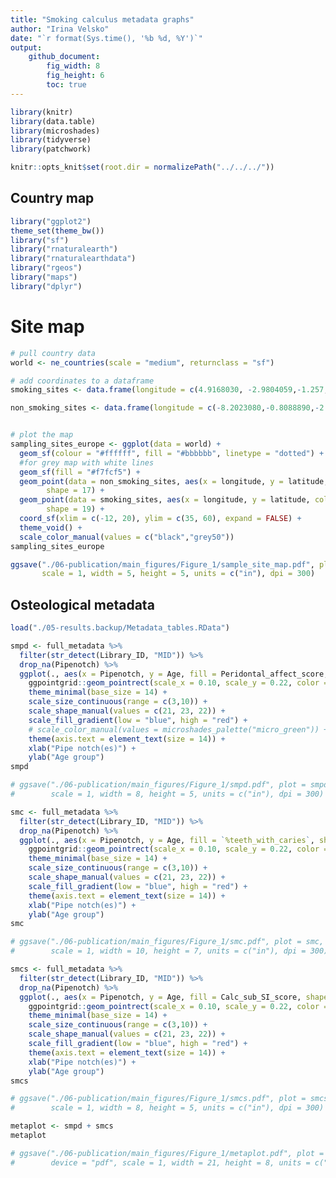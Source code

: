 ```yaml
---
title: "Smoking calculus metadata graphs"
author: "Irina Velsko"
date: "`r format(Sys.time(), '%b %d, %Y')`"
output:
    github_document:
        fig_width: 8
        fig_height: 6
        toc: true
---
```


```r
library(knitr)
library(data.table)
library(microshades)
library(tidyverse)
library(patchwork)

```

```r
knitr::opts_knit$set(root.dir = normalizePath("../../../"))
```

## Country  map
```r
library("ggplot2")
theme_set(theme_bw())
library("sf")
library("rnaturalearth")
library("rnaturalearthdata")
library("rgeos")
library("maps")
library("dplyr")
```

# Site map
```r
# pull country data
world <- ne_countries(scale = "medium", returnclass = "sf")

# add coordinates to a dataframe
smoking_sites <- data.frame(longitude = c(4.9168030, -2.9804059,-1.257,-3.7892050,-0.3765000), latitude = c(52.5519900, 43.2805735,51.752,37.7769480,39.4695270), Site = c("MID","CMB","Radcliffe","JAE","VLC"), Data = c("New","New","Published","Published","Published"))

non_smoking_sites <- data.frame(longitude = c(-8.2023080,-0.8088890,-2.8622220), latitude = c(54.0068400,38.2486110,38.6963890), Site = c("Kilteasheen","ELR","IVE"), Data = c("Published","New","New"))


# plot the map
sampling_sites_europe <- ggplot(data = world) +
  geom_sf(colour = "#ffffff", fill = "#bbbbbb", linetype = "dotted") +
  #for grey map with white lines
  geom_sf(fill = "#f7fcf5") +
  geom_point(data = non_smoking_sites, aes(x = longitude, y = latitude, color = Data), size = 4,
        shape = 17) +
  geom_point(data = smoking_sites, aes(x = longitude, y = latitude, color = Data), size = 4,
        shape = 19) +
  coord_sf(xlim = c(-12, 20), ylim = c(35, 60), expand = FALSE) +
  theme_void() +
  scale_color_manual(values = c("black","grey50"))
sampling_sites_europe

ggsave("./06-publication/main_figures/Figure_1/sample_site_map.pdf", plot = sampling_sites_europe, device = "pdf",
       scale = 1, width = 5, height = 5, units = c("in"), dpi = 300)

```


## Osteological metadata
```r

load("./05-results.backup/Metadata_tables.RData")
```


```r

smpd <- full_metadata %>%
  filter(str_detect(Library_ID, "MID")) %>%
  drop_na(Pipenotch) %>%
  ggplot(., aes(x = Pipenotch, y = Age, fill = Peridontal_affect_score, shape = Sex, size = `%AMTL`)) +
    ggpointgrid::geom_pointrect(scale_x = 0.10, scale_y = 0.22, color = "black", stroke = 0.5) +
    theme_minimal(base_size = 14) +
    scale_size_continuous(range = c(3,10)) +
    scale_shape_manual(values = c(21, 23, 22)) +
    scale_fill_gradient(low = "blue", high = "red") +
    # scale_color_manual(values = microshades_palette("micro_green")) +
    theme(axis.text = element_text(size = 14)) +
    xlab("Pipe notch(es)") +
    ylab("Age group")
smpd

# ggsave("./06-publication/main_figures/Figure_1/smpd.pdf", plot = smpd, device = "pdf",
#        scale = 1, width = 8, height = 5, units = c("in"), dpi = 300)

```

```r
smc <- full_metadata %>%
  filter(str_detect(Library_ID, "MID")) %>%
  drop_na(Pipenotch) %>%
  ggplot(., aes(x = Pipenotch, y = Age, fill = `%teeth_with_caries`, shape = Sex, size = `%AMTL`)) +
    ggpointgrid::geom_pointrect(scale_x = 0.10, scale_y = 0.22, color = "black", stroke = 0.5) +
    theme_minimal(base_size = 14) +
    scale_size_continuous(range = c(3,10)) +
    scale_shape_manual(values = c(21, 23, 22)) +
    scale_fill_gradient(low = "blue", high = "red") +
    theme(axis.text = element_text(size = 14)) +
    xlab("Pipe notch(es)") +
    ylab("Age group")
smc

# ggsave("./06-publication/main_figures/Figure_1/smc.pdf", plot = smc, device = "pdf",
#        scale = 1, width = 10, height = 7, units = c("in"), dpi = 300)

```

```r
smcs <- full_metadata %>%
  filter(str_detect(Library_ID, "MID")) %>%
  drop_na(Pipenotch) %>%
  ggplot(., aes(x = Pipenotch, y = Age, fill = Calc_sub_SI_score, shape = Sex, size = `%AMTL`)) +
    ggpointgrid::geom_pointrect(scale_x = 0.10, scale_y = 0.22, color = "black", stroke = 0.5) +
    theme_minimal(base_size = 14) +
    scale_size_continuous(range = c(3,10)) +
    scale_shape_manual(values = c(21, 23, 22)) +
    scale_fill_gradient(low = "blue", high = "red") +
    theme(axis.text = element_text(size = 14)) +
    xlab("Pipe notch(es)") +
    ylab("Age group")
smcs

# ggsave("./06-publication/main_figures/Figure_1/smcs.pdf", plot = smcs, device = "pdf",
#        scale = 1, width = 8, height = 5, units = c("in"), dpi = 300)

```

```r
metaplot <- smpd + smcs
metaplot

# ggsave("./06-publication/main_figures/Figure_1/metaplot.pdf", plot = metaplot,
#        device = "pdf", scale = 1, width = 21, height = 8, units = c("in"), dpi = 300)

```












